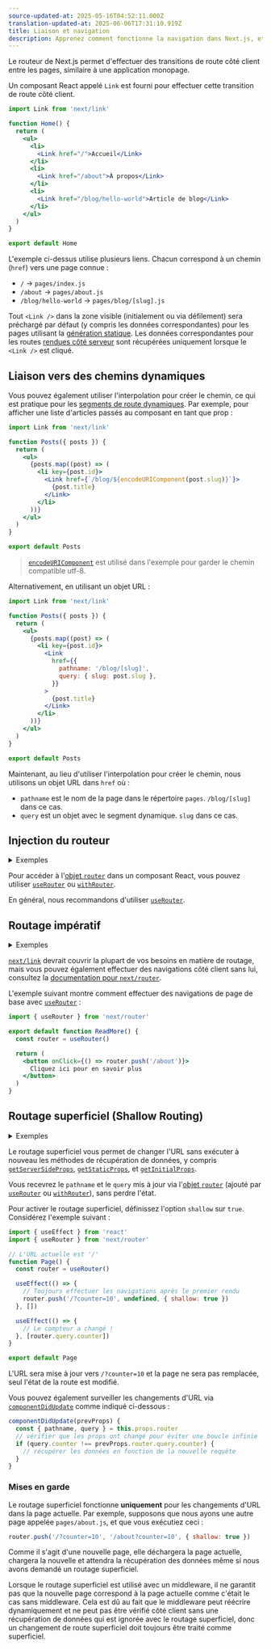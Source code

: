 ```yaml
---
source-updated-at: 2025-05-16T04:52:11.000Z
translation-updated-at: 2025-06-06T17:31:10.919Z
title: Liaison et navigation
description: Apprenez comment fonctionne la navigation dans Next.js, et comment utiliser le composant Link et le hook `useRouter`.
---
```


Le routeur de Next.js permet d'effectuer des transitions de route côté client entre les pages, similaire à une application monopage.

Un composant React appelé `Link` est fourni pour effectuer cette transition de route côté client.

```jsx
import Link from 'next/link'

function Home() {
  return (
    <ul>
      <li>
        <Link href="/">Accueil</Link>
      </li>
      <li>
        <Link href="/about">À propos</Link>
      </li>
      <li>
        <Link href="/blog/hello-world">Article de blog</Link>
      </li>
    </ul>
  )
}

export default Home
```

L'exemple ci-dessus utilise plusieurs liens. Chacun correspond à un chemin (`href`) vers une page connue :

- `/` → `pages/index.js`
- `/about` → `pages/about.js`
- `/blog/hello-world` → `pages/blog/[slug].js`

Tout `<Link />` dans la zone visible (initialement ou via défilement) sera préchargé par défaut (y compris les données correspondantes) pour les pages utilisant la [génération statique](/docs/pages/building-your-application/data-fetching/get-static-props). Les données correspondantes pour les routes [rendues côté serveur](/docs/pages/building-your-application/data-fetching/get-server-side-props) sont récupérées uniquement lorsque le `<Link />` est cliqué.

## Liaison vers des chemins dynamiques

Vous pouvez également utiliser l'interpolation pour créer le chemin, ce qui est pratique pour les [segments de route dynamiques](/docs/pages/building-your-application/routing/dynamic-routes). Par exemple, pour afficher une liste d'articles passés au composant en tant que prop :

```jsx
import Link from 'next/link'

function Posts({ posts }) {
  return (
    <ul>
      {posts.map((post) => (
        <li key={post.id}>
          <Link href={`/blog/${encodeURIComponent(post.slug)}`}>
            {post.title}
          </Link>
        </li>
      ))}
    </ul>
  )
}

export default Posts
```

> [`encodeURIComponent`](https://developer.mozilla.org/docs/Web/JavaScript/Reference/Global_Objects/encodeURIComponent) est utilisé dans l'exemple pour garder le chemin compatible utf-8.

Alternativement, en utilisant un objet URL :

```jsx
import Link from 'next/link'

function Posts({ posts }) {
  return (
    <ul>
      {posts.map((post) => (
        <li key={post.id}>
          <Link
            href={{
              pathname: '/blog/[slug]',
              query: { slug: post.slug },
            }}
          >
            {post.title}
          </Link>
        </li>
      ))}
    </ul>
  )
}

export default Posts
```

Maintenant, au lieu d'utiliser l'interpolation pour créer le chemin, nous utilisons un objet URL dans `href` où :

- `pathname` est le nom de la page dans le répertoire `pages`. `/blog/[slug]` dans ce cas.
- `query` est un objet avec le segment dynamique. `slug` dans ce cas.

## Injection du routeur

<details>
  <summary>Exemples</summary>

- [Routage dynamique](https://github.com/vercel/next.js/tree/canary/examples/dynamic-routing)

</details>

Pour accéder à l'[objet `router`](/docs/pages/api-reference/functions/use-router#router-object) dans un composant React, vous pouvez utiliser [`useRouter`](/docs/pages/api-reference/functions/use-router) ou [`withRouter`](/docs/pages/api-reference/functions/use-router#withrouter).

En général, nous recommandons d'utiliser [`useRouter`](/docs/pages/api-reference/functions/use-router).

## Routage impératif

<details>
  <summary>Exemples</summary>

- [Utilisation du routeur](https://github.com/vercel/next.js/tree/canary/examples/using-router)

</details>

[`next/link`](/docs/pages/api-reference/components/link) devrait couvrir la plupart de vos besoins en matière de routage, mais vous pouvez également effectuer des navigations côté client sans lui, consultez la [documentation pour `next/router`](/docs/pages/api-reference/functions/use-router).

L'exemple suivant montre comment effectuer des navigations de page de base avec [`useRouter`](/docs/pages/api-reference/functions/use-router) :

```jsx
import { useRouter } from 'next/router'

export default function ReadMore() {
  const router = useRouter()

  return (
    <button onClick={() => router.push('/about')}>
      Cliquez ici pour en savoir plus
    </button>
  )
}
```

## Routage superficiel (Shallow Routing)

<details>
  <summary>Exemples</summary>

- [Routage superficiel](https://github.com/vercel/next.js/tree/canary/examples/with-shallow-routing)

</details>

Le routage superficiel vous permet de changer l'URL sans exécuter à nouveau les méthodes de récupération de données, y compris [`getServerSideProps`](/docs/pages/building-your-application/data-fetching/get-server-side-props), [`getStaticProps`](/docs/pages/building-your-application/data-fetching/get-static-props), et [`getInitialProps`](/docs/pages/api-reference/functions/get-initial-props).

Vous recevrez le `pathname` et le `query` mis à jour via l'[objet `router`](/docs/pages/api-reference/functions/use-router#router-object) (ajouté par [`useRouter`](/docs/pages/api-reference/functions/use-router) ou [`withRouter`](/docs/pages/api-reference/functions/use-router#withrouter)), sans perdre l'état.

Pour activer le routage superficiel, définissez l'option `shallow` sur `true`. Considérez l'exemple suivant :

```jsx
import { useEffect } from 'react'
import { useRouter } from 'next/router'

// L'URL actuelle est '/'
function Page() {
  const router = useRouter()

  useEffect(() => {
    // Toujours effectuer les navigations après le premier rendu
    router.push('/?counter=10', undefined, { shallow: true })
  }, [])

  useEffect(() => {
    // Le compteur a changé !
  }, [router.query.counter])
}

export default Page
```

L'URL sera mise à jour vers `/?counter=10` et la page ne sera pas remplacée, seul l'état de la route est modifié.

Vous pouvez également surveiller les changements d'URL via [`componentDidUpdate`](https://react.dev/reference/react/Component#componentdidupdate) comme indiqué ci-dessous :

```jsx
componentDidUpdate(prevProps) {
  const { pathname, query } = this.props.router
  // vérifier que les props ont changé pour éviter une boucle infinie
  if (query.counter !== prevProps.router.query.counter) {
    // récupérer les données en fonction de la nouvelle requête
  }
}
```

### Mises en garde

Le routage superficiel fonctionne **uniquement** pour les changements d'URL dans la page actuelle. Par exemple, supposons que nous ayons une autre page appelée `pages/about.js`, et que vous exécutiez ceci :

```js
router.push('/?counter=10', '/about?counter=10', { shallow: true })
```

Comme il s'agit d'une nouvelle page, elle déchargera la page actuelle, chargera la nouvelle et attendra la récupération des données même si nous avons demandé un routage superficiel.

Lorsque le routage superficiel est utilisé avec un middleware, il ne garantit pas que la nouvelle page correspond à la page actuelle comme c'était le cas sans middleware. Cela est dû au fait que le middleware peut réécrire dynamiquement et ne peut pas être vérifié côté client sans une récupération de données qui est ignorée avec le routage superficiel, donc un changement de route superficiel doit toujours être traité comme superficiel.